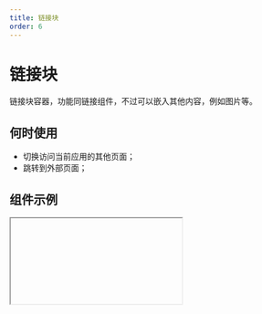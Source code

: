 ```yaml
---
title: 链接块
order: 6
---
```


# 链接块

链接块容器，功能同链接组件，不过可以嵌入其他内容，例如图片等。

## 何时使用

- 切换访问当前应用的其他页面；
- 跳转到外部页面；

## 组件示例


<Iframe url="https://www.aliwork.com/developer/link-bolck-v2?isRenderNav=false" />

## 组件属性


<AttrTable
  dataSource={[
    {
      attr: '链接类型',
      code: 'type',
      type: 'String',
      demo: '"page"',
      dafault: '',
      desc: '',
    },
    {
      attr: '链接地址',
      code: 'url',
      type: 'String',
      demo: '"https://www.aliwork.com/"',
      dafault: '',
      desc: '',
    },
    {
      attr: '新开页面',
      code: 'isBlank',
      type: 'Boolean',
      demo: 'false',
      dafault: '',
      desc: '可选值 false,true',
    },
    {
      attr: '携带参数',
      code: 'params',
      type: 'Object',
      demo: '{key:value}',
      dafault: '',
      desc: 'url 查询参数,多用于页面跳转传参',
    },
  ]}
/>
